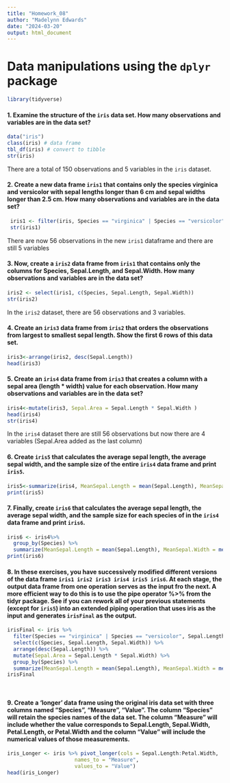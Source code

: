 ```yaml
---
title: "Homework_08"
author: "Madelynn Edwards"
date: "2024-03-20"
output: html_document
---
```


# Data manipulations using the ```dplyr``` package

```r
library(tidyverse)
```

#### 1. Examine the structure of the ```iris``` data set. How many observations and variables are in the data set?

```r
data("iris")
class(iris) # data frame
tbl_df(iris) # convert to tibble
str(iris)
```

There are a total of 150 observations and 5 variables in the ```iris``` dataset.

#### 2. Create a new data frame ```iris1``` that contains only the species virginica and versicolor with sepal lengths longer than 6 cm and sepal widths longer than 2.5 cm. How many observations and variables are in the data set?

```r
 iris1 <- filter(iris, Species == "virginica" | Species == "versicolor", Sepal.Length > 6, Sepal.Width > 2.5)
 str(iris1)
```
There are now 56 observations in the new ```iris1``` dataframe and there are still 5 variables


#### 3. Now, create a ```iris2``` data frame from ```iris1``` that contains only the columns for Species, Sepal.Length, and Sepal.Width. How many observations and variables are in the data set?

```r
iris2 <- select(iris1, c(Species, Sepal.Length, Sepal.Width))
str(iris2)
```

In the ```iris2``` dataset, there are 56 observations and 3 variables.


#### 4. Create an ```iris3``` data frame from ```iris2``` that orders the observations from largest to smallest sepal length. Show the first 6 rows of this data set.

```r
iris3<-arrange(iris2, desc(Sepal.Length))
head(iris3)
```


#### 5. Create an ```iris4``` data frame from ```iris3``` that creates a column with a sepal area (length * width) value for each observation. How many observations and variables are in the data set?
```r
iris4<-mutate(iris3, Sepal.Area = Sepal.Length * Sepal.Width )
head(iris4)
str(iris4)
```
In the ```iris4``` dataset there are still 56 observations but now there are 4 variables (Sepal.Area added as the last column)



#### 6. Create ```iris5``` that calculates the average sepal length, the average sepal width, and the sample size of the entire ```iris4``` data frame and print ```iris5```.

```r
iris5<-summarize(iris4, MeanSepal.Length = mean(Sepal.Length), MeanSepal.Width = mean(Sepal.Width), number = n())
print(iris5)
```


#### 7. Finally, create ```iris6``` that calculates the average sepal length, the average sepal width, and the sample size for each species of in the ```iris4``` data frame and print ```iris6```.

```r
iris6 <- iris4%>%
  group_by(Species) %>%
  summarize(MeanSepal.Length = mean(Sepal.Length), MeanSepal.Width = mean(Sepal.Width), number = n())
print(iris6)

```


#### 8. In these exercises, you have successively modified different versions of the data frame ```iris1 iris2 iris3 iris4 iris5 iris6```. At each stage, the output data frame from one operation serves as the input fro the next. A more efficient way to do this is to use the pipe operator %>% from the tidyr package. See if you can rework all of your previous statements (except for ```iris5```) into an extended piping operation that uses iris as the input and generates ```irisFinal``` as the output.

```r
irisFinal <- iris %>%
  filter(Species == "virginica" | Species == "versicolor", Sepal.Length > 6, Sepal.Width > 2.5) %>%
  select(c(Species, Sepal.Length, Sepal.Width)) %>%
  arrange(desc(Sepal.Length)) %>%
  mutate(Sepal.Area = Sepal.Length * Sepal.Width) %>%
  group_by(Species) %>%
  summarize(MeanSepal.Length = mean(Sepal.Length), MeanSepal.Width = mean(Sepal.Width), number = n())
irisFinal

  


```

#### 9. Create a ‘longer’ data frame using the original iris data set with three columns named “Species”, “Measure”, “Value”. The column “Species” will retain the species names of the data set. The column “Measure” will include whether the value corresponds to Sepal.Length, Sepal.Width, Petal.Length, or Petal.Width and the column “Value” will include the numerical values of those measurements.

```r
iris_Longer <- iris %>% pivot_longer(cols = Sepal.Length:Petal.Width,
                      names_to = "Measure",
                      values_to = "Value")
head(iris_Longer)
                        
```









